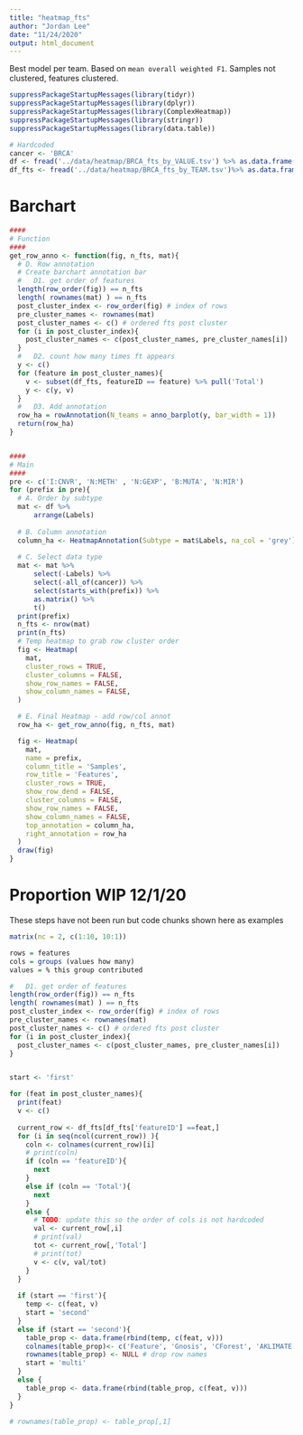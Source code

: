 ```yaml
---
title: "heatmap_fts"
author: "Jordan Lee"
date: "11/24/2020"
output: html_document
---
```


Best model per team. Based on `mean overall weighted F1`. Samples not clustered, features clustered.

```r

suppressPackageStartupMessages(library(tidyr))
suppressPackageStartupMessages(library(dplyr))
suppressPackageStartupMessages(library(ComplexHeatmap))
suppressPackageStartupMessages(library(stringr))
suppressPackageStartupMessages(library(data.table))
```
```r
# Hardcoded 
cancer <- 'BRCA'
df <- fread('../data/heatmap/BRCA_fts_by_VALUE.tsv') %>% as.data.frame()
df_fts <- fread('../data/heatmap/BRCA_fts_by_TEAM.tsv')%>% as.data.frame()
```

# Barchart 

```r
####
# Function
####
get_row_anno <- function(fig, n_fts, mat){
  # D. Row annotation
  # Create barchart annotation bar
  #   D1. get order of features
  length(row_order(fig)) == n_fts
  length( rownames(mat) ) == n_fts
  post_cluster_index <- row_order(fig) # index of rows
  pre_cluster_names <- rownames(mat)
  post_cluster_names <- c() # ordered fts post cluster
  for (i in post_cluster_index){
    post_cluster_names <- c(post_cluster_names, pre_cluster_names[i])
  }
  #   D2. count how many times ft appears
  y <- c()
  for (feature in post_cluster_names){
    v <- subset(df_fts, featureID == feature) %>% pull('Total')
    y <- c(y, v)
  }
  #   D3. Add annotation
  row_ha = rowAnnotation(N_teams = anno_barplot(y, bar_width = 1))
  return(row_ha)
}


####
# Main
####
pre <- c('I:CNVR', 'N:METH' , 'N:GEXP', 'B:MUTA', 'N:MIR')
for (prefix in pre){
  # A. Order by subtype
  mat <- df %>%
      arrange(Labels)
  
  # B. Column annotation
  column_ha <- HeatmapAnnotation(Subtype = mat$Labels, na_col = 'grey')
  
  # C. Select data type
  mat <- mat %>%
      select(-Labels) %>%
      select(-all_of(cancer)) %>%
      select(starts_with(prefix)) %>%
      as.matrix() %>%
      t()
  print(prefix)
  n_fts <- nrow(mat)
  print(n_fts)
  # Temp heatmap to grab row cluster order
  fig <- Heatmap(
    mat,
    cluster_rows = TRUE,
    cluster_columns = FALSE,
    show_row_names = FALSE,
    show_column_names = FALSE,
  )

  # E. Final Heatmap - add row/col annot
  row_ha <- get_row_anno(fig, n_fts, mat)

  fig <- Heatmap(
    mat,
    name = prefix,
    column_title = 'Samples',
    row_title = 'Features',
    cluster_rows = TRUE,
    show_row_dend = FALSE,
    cluster_columns = FALSE,
    show_row_names = FALSE,
    show_column_names = FALSE,
    top_annotation = column_ha,
    right_annotation = row_ha
  )
  draw(fig)
}
```

# Proportion WIP 12/1/20

These steps have not been run but code chunks shown here as examples

```r

matrix(nc = 2, c(1:10, 10:1))

rows = features
cols = groups (values how many)
values = % this group contributed
```
```r
#   D1. get order of features
length(row_order(fig)) == n_fts
length( rownames(mat) ) == n_fts
post_cluster_index <- row_order(fig) # index of rows
pre_cluster_names <- rownames(mat)
post_cluster_names <- c() # ordered fts post cluster
for (i in post_cluster_index){
  post_cluster_names <- c(post_cluster_names, pre_cluster_names[i])
}


start <- 'first'

for (feat in post_cluster_names){
  print(feat)
  v <- c()
  
  current_row <- df_fts[df_fts['featureID'] ==feat,]
  for (i in seq(ncol(current_row)) ){
    coln <- colnames(current_row)[i]
    # print(coln)
    if (coln == 'featureID'){
      next
    }
    else if (coln == 'Total'){
      next
    }
    else {
      # TODO: update this so the order of cols is not hardcoded 
      val <- current_row[,i]
      # print(val)
      tot <- current_row[,'Total']
      # print(tot)
      v <- c(v, val/tot)
    }
  }
  
  if (start == 'first'){
    temp <- c(feat, v)
    start = 'second'
  }
  else if (start == 'second'){
    table_prop <- data.frame(rbind(temp, c(feat, v)))
    colnames(table_prop)<- c('Feature', 'Gnosis', 'CForest', 'AKLIMATE', 'SubSCOPE', 'SciKitGrid')
    rownames(table_prop) <- NULL # drop row names
    start = 'multi'
  }
  else {
    table_prop <- data.frame(rbind(table_prop, c(feat, v)))
  }
}

# rownames(table_prop) <- table_prop[,1]

```
